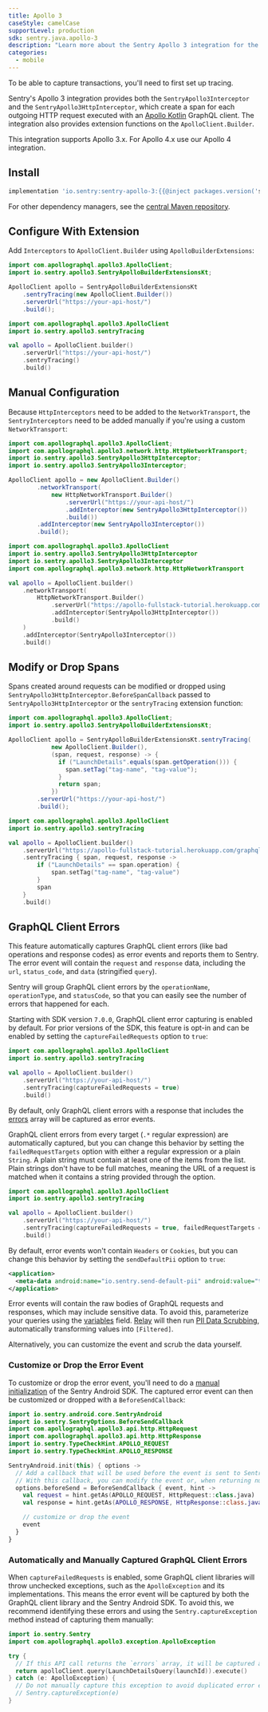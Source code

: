 ```yaml
---
title: Apollo 3
caseStyle: camelCase
supportLevel: production
sdk: sentry.java.apollo-3
description: "Learn more about the Sentry Apollo 3 integration for the Android SDK."
categories:
  - mobile
---
```


<Alert>

To be able to capture transactions, you'll need to first <PlatformLink to="/tracing/">set up tracing</PlatformLink>.

</Alert>

Sentry's Apollo 3 integration provides both the `SentryApollo3Interceptor` and the `SentryApollo3HttpInterceptor`, which create a span for each outgoing HTTP request executed with an [Apollo Kotlin](https://github.com/apollographql/apollo-kotlin) GraphQL client. The integration also provides extension functions on the `ApolloClient.Builder`.

<Alert>

This integration supports Apollo 3.x. For Apollo 4.x use our <PlatformLink to="/integrations/apollo4/">Apollo 4 integration</PlatformLink>.

</Alert>

## Install

```groovy {tabTitle:Gradle}
implementation 'io.sentry:sentry-apollo-3:{{@inject packages.version('sentry.java.apollo-3', '6.1.4') }}'
```

For other dependency managers, see the [central Maven repository](https://search.maven.org/artifact/io.sentry/sentry-apollo-3).

## Configure With Extension

Add `Interceptors` to `ApolloClient.Builder` using `ApolloBuilderExtensions`:

```java
import com.apollographql.apollo3.ApolloClient;
import io.sentry.apollo3.SentryApolloBuilderExtensionsKt;

ApolloClient apollo = SentryApolloBuilderExtensionsKt
    .sentryTracing(new ApolloClient.Builder())
    .serverUrl("https://your-api-host/")
    .build();
```

```kotlin
import com.apollographql.apollo3.ApolloClient
import io.sentry.apollo3.sentryTracing

val apollo = ApolloClient.builder()
    .serverUrl("https://your-api-host/")
    .sentryTracing()
    .build()
```

## Manual Configuration

Because `HttpInterceptors` need to be added to the `NetworkTransport`, the `SentryInterceptors` need to be added manually if you're using a custom `NetworkTransport`:

```java
import com.apollographql.apollo3.ApolloClient;
import com.apollographql.apollo3.network.http.HttpNetworkTransport;
import io.sentry.apollo3.SentryApollo3HttpInterceptor;
import io.sentry.apollo3.SentryApollo3Interceptor;

ApolloClient apollo = new ApolloClient.Builder()
        .networkTransport(
            new HttpNetworkTransport.Builder()
                .serverUrl("https://your-api-host/")
                .addInterceptor(new SentryApollo3HttpInterceptor())
                .build())
        .addInterceptor(new SentryApollo3Interceptor())
        .build();
```

```kotlin
import com.apollographql.apollo3.ApolloClient
import io.sentry.apollo3.SentryApollo3HttpInterceptor
import io.sentry.apollo3.SentryApollo3Interceptor
import com.apollographql.apollo3.network.http.HttpNetworkTransport

val apollo = ApolloClient.builder()
    .networkTransport(
        HttpNetworkTransport.Builder()
            .serverUrl("https://apollo-fullstack-tutorial.herokuapp.com/graphql")
            .addInterceptor(SentryApollo3HttpInterceptor())
            .build()
    )
    .addInterceptor(SentryApollo3Interceptor())
    .build()
```

## Modify or Drop Spans

Spans created around requests can be modified or dropped using `SentryApollo3HttpInterceptor.BeforeSpanCallback` passed to `SentryApollo3HttpInterceptor` or the `sentryTracing` extension function:

```java
import com.apollographql.apollo3.ApolloClient;
import io.sentry.apollo3.SentryApolloBuilderExtensionsKt;

ApolloClient apollo = SentryApolloBuilderExtensionsKt.sentryTracing(
            new ApolloClient.Builder(),
            (span, request, response) -> {
              if ("LaunchDetails".equals(span.getOperation())) {
                span.setTag("tag-name", "tag-value");
              }
              return span;
            })
        .serverUrl("https://your-api-host/")
        .build();
```

```kotlin
import com.apollographql.apollo3.ApolloClient
import io.sentry.apollo3.sentryTracing

val apollo = ApolloClient.builder()
    .serverUrl("https://apollo-fullstack-tutorial.herokuapp.com/graphql")
    .sentryTracing { span, request, response ->
        if ("LaunchDetails" == span.operation) {
            span.setTag("tag-name", "tag-value")
        }
        span
    }
    .build()
```

## GraphQL Client Errors

This feature automatically captures GraphQL client errors (like bad operations and response codes) as error events and reports them to Sentry. The error event will contain the `request` and `response` data, including the `url`, `status_code`, and `data` (stringified `query`).

Sentry will group GraphQL client errors by the `operationName`, `operationType`, and `statusCode`, so that you can easily see the number of errors that happened for each.

Starting with SDK version `7.0.0`, GraphQL client error capturing is enabled by default. For prior versions of the SDK, this feature is opt-in and can be enabled by setting the `captureFailedRequests` option to `true`:

```kotlin
import com.apollographql.apollo3.ApolloClient
import io.sentry.apollo3.sentryTracing

val apollo = ApolloClient.builder()
    .serverUrl("https://your-api-host/")
    .sentryTracing(captureFailedRequests = true)
    .build()
```

By default, only GraphQL client errors with a response that includes the [errors](https://spec.graphql.org/October2021/#sec-Errors) array will be captured as error events.

GraphQL client errors from every target (`.*` regular expression) are automatically captured, but you can change this behavior by setting the `failedRequestTargets` option with either a regular expression or a plain `String`. A plain string must contain at least one of the items from the list. Plain strings don't have to be full matches, meaning the URL of a request is matched when it contains a string provided through the option.

```kotlin
import com.apollographql.apollo3.ApolloClient
import io.sentry.apollo3.sentryTracing

val apollo = ApolloClient.builder()
    .serverUrl("https://your-api-host/")
    .sentryTracing(captureFailedRequests = true, failedRequestTargets = listOf("myapi.com"))
    .build()
```

By default, error events won't contain `Headers` or `Cookies`, but you can change this behavior by setting the `sendDefaultPii` option to `true`:

```xml {filename:AndroidManifest.xml}
<application>
  <meta-data android:name="io.sentry.send-default-pii" android:value="true" />
</application>
```

Error events will contain the raw bodies of GraphQL requests and responses, which may include sensitive data. To avoid this, parameterize your queries using the [variables](https://spec.graphql.org/October2021/#sec-Language.Variables) field. [Relay](/product/relay) will then run [PII Data Scrubbing](/product/relay/#pii-data-scrubbing), automatically transforming values into `[Filtered]`.

Alternatively, you can customize the event and scrub the data yourself.

### Customize or Drop the Error Event

To customize or drop the error event, you'll need to do a [manual initialization](/platforms/android/configuration/manual-init/#manual-initialization) of the Sentry Android SDK. The captured error event can then be customized or dropped with a `BeforeSendCallback`:

```kotlin
import io.sentry.android.core.SentryAndroid
import io.sentry.SentryOptions.BeforeSendCallback
import com.apollographql.apollo3.api.http.HttpRequest
import com.apollographql.apollo3.api.http.HttpResponse
import io.sentry.TypeCheckHint.APOLLO_REQUEST
import io.sentry.TypeCheckHint.APOLLO_RESPONSE

SentryAndroid.init(this) { options ->
  // Add a callback that will be used before the event is sent to Sentry.
  // With this callback, you can modify the event or, when returning null, also discard the event.
  options.beforeSend = BeforeSendCallback { event, hint ->
    val request = hint.getAs(APOLLO_REQUEST, HttpRequest::class.java)
    val response = hint.getAs(APOLLO_RESPONSE, HttpResponse::class.java)

    // customize or drop the event
    event
  }
}
```

### Automatically and Manually Captured GraphQL Client Errors

When `captureFailedRequests` is enabled, some GraphQL client libraries will throw unchecked exceptions, such as the `ApolloException` and its implementations. This means the error event will be captured by both the GraphQL client library and the Sentry Android SDK. To avoid this, we recommend identifying these errors and using the `Sentry.captureException` method instead of capturing them manually:

```kotlin
import io.sentry.Sentry
import com.apollographql.apollo3.exception.ApolloException

try {
  // If this API call returns the `errors` array, it will be captured as an error event by the `SentryApollo3HttpInterceptor`.
  return apolloClient.query(LaunchDetailsQuery(launchId)).execute()
} catch (e: ApolloException) {
  // Do not manually capture this exception to avoid duplicated error events.
  // Sentry.captureException(e)
}
```
